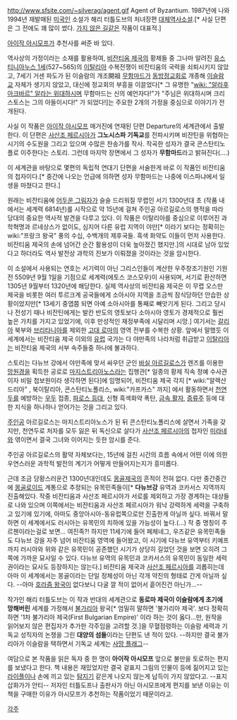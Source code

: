 http://www.sfsite.com/~silverag/agent.gif
Agent of Byzantium. 
1987년에 나와 1994년 재발매된 [[미국]]인 소설가 해리 터틀도브의 처녀장편 [[대체역사소설]].[* 사실 단편은 그 전에도 꽤 많이 썼다. [[가지 않은 길]]같은 작품이 대표적.] 

[[아이작 아시모프]]가 추천사를 써준 바 있다.

역사상의 가정이라는 소재를 활용하여, [[비잔티움 제국]]의 황제들 중 그나마 알려진 [[유스티니아누스 1세]](527~565)의 [[이탈리아]] 수복전쟁이 비잔티움의 국력을 쇠퇴시키지 않았고, 7세기 거센 파도가 된 이슬람의 개조開祖 [[무함마드]]가 [[동방정교회]]로 개종해 [[이슬람교]] 자체가 생기지 않았고, 대신에 정교회의 부흥을 이끌었다[* 그 유명한 "[[wiki: "알라후 아크바르" 알라는 위대하시며]] 무함마드는 신의 예언자다!"가 "주님은 위대하시며 크리스토스는 그의 아들이시다!" 가 되었다!]는 주요한 2개의 가정을 중심으로 이야기가 전개된다.

사실 이 작품은 [[아이작 아시모프]] 매거진에 연재된 단편 Departure의 세계관에서 출발한다. 이 단편은 [[사산조 페르시아]]가 '''그노시스파 기독교'''를 전파시키며 비잔틴을 위협하는 시기의 수도원을 그리고 있으며 수많은 찬송가를 작사. 작곡한 성자가 결국 콘스탄티노플로 이주한다는 스토리. 그런데 마지막 장면에서 그 성자가 '''무함마드'''라고 밝혀진다(....)

이 세계관을 바탕으로 몇편의 독립적 연대기 단편을 서술한게 바로 이 작품인 비잔티움의 첩자이다.[* 중간에 나오는 언급에 의하면 성자 무함마드는 나중에 이스파냐에서 일생을 마쳤다고 한다.]

원래는 비잔티움에 [[오스만 제국|어두운 그림자]]가 슬슬 드리워질 무렵인 서기 1300년대 초 (작품 내에서는 세계력 6814년)를 시작으로 약 15년에 걸쳐 주인공 아르길로스의 행적을 따라 당대의 중요한 역사적 발견을 다루고 있다. 이 작품은 이탈리아를 중심으로 이루어진 과학혁명과 르네상스가 없이도, 심지어 다른 유럽 지역이 야만[* 이라기 보다는 정확히는 wiki:"프랑크 왕국" 풍의 수십, 수백개의 제후국들. 흑색 화약도 이들이 먼저 사용한다. 비잔티움 제국의 손에 넘어간 순간 활용성이 더욱 높아졌긴 했지만.]의 시대로 남아 있었다고 하더라도 역사 발전상 과학의 진보가 이뤄졌을 것이라는 것을 암시한다.

이 소설에서 사용되는 연호는 서기력이 아닌 그리스인들이 계산한 우주창조기원인 기원전 5509년 9월 1일을 기점으로 세계력(에토스 코스모우)이 사용되며, 서기로 환산하면 1305년 9월부터 1320년에 해당한다. 실제 역사상의 비잔티움 제국은 이 무렵 오스만 제국을 비롯한 여러 투르크계 공국들에게 소아시아 지역을 조금씩 잠식당하던 안습한 상황이었지만[* 13세기 중엽쯤 되면 아예 소아시아를 통째로 빼앗기게 된다. 그리고 당시나 전성기 때나 비잔틴에게는 발칸 반도의 영토보다 소아시아 영토가 경제적으로 훨씬 높은 가치를 가지고 있었기에, 이후 만성적인 재정부족에 시달리며 시망.] 여기서는 [[갈리아]] 북부와 [[브리타니아]]를 제외한 [[고대 로마]]의 영역 전부를 수복한 상황. 앞에서 말했듯 이 세계에서는 비잔티움 제국 이외의 [[유럽]] 국가는 다 야만족의 나라처럼 취급받고 [[이탈리아]]는 비잔티움 제국의 서부 속주들중 하나에 불과하다. 

스토리는 다뉴브 강에서 야만족에 맞서 싸우던 군인 [[바실 아르길로스]]가 렌즈를 이용한 [[망원경]]을 획득한 공로로 [[마지스트리아노스]]라는 집행관[* 일종의 황제 직속 정예 수사관이자 비밀 첩보원이라 생각하면 된다]에 임명되어, 비잔티움 제국 각지 [* wiki:"알렉산드리아" , 북이탈리아, 콘스탄티노폴리스, wiki:"카프카스" 까지] 에서 활동하면서 [[천연두]]를 예방하는 [[우두]] 접종, [[파로스 등대]], 신형 흑색화약 폭탄, [[금속 활자]], [[증류주]] 등에 대한 지식을 하나하나 얻어가는 것을 그리고 있다.
 
[[주인공]] 아르길로스는 마지스트리아노스가 된 뒤 콘스탄티노폴리스에 살면서 가족을 갖지만, 천연두로 처자를 모두 잃은 뒤 독신으로 살다가 [[사산조 페르시아]]의 첩자인 [[미라네]]와 엮이면서 결국 그녀와 이어지는 듯한 암시를 준다.

주인공 아르길로스의 활약 자체보다는, 15년에 걸친 시간의 흐름 속에서 어떤 이에 의한 우연스러운 과학적 발전의 계기가 어떻게 만들어지는지가 흥미롭다.

근데 조금 당황스러운건 1300년대인데도 [[몽골]]제국의 흔적이 전혀 없다. 다만 중간중간에 [[몽골로이드]] 계통으로 추정되는 유목민족들이[* '''다뉴브강''' 유역과 코카서스 지역까지 진출해있다. 작중 비잔티움과 사산조 페르시아가 서로를 제외하고 가장 경계하는 대상들로 나와 있으며 이쪽에서는 비잔티움과 사산조 페르시아가 워낙 강력하게 세력을 구축하고 있기에 있기에, 아마도 중앙아시아-동유럽쪽으로만 진출한게 아닐까 싶다. 바꿔서 말하면 이 세계에서도 러시아는 유목민의 치하에 있을 가능성이 높다.(...) 작 중 명칭이 주르첸이라는걸로 보면… 여진족?! 하지만 11세기에 들어 페체네그, 우즈같은 유목민족들도 다뉴브 강을 자주 넘어 비잔티움 영역에 들어왔고, 이 시기에 다뉴브 유역부터 키예프까지 러시아와 위와 같은 유목민이 공존했던 시기가 상당히 길었던 것을 보면 오히려 그 쪽에 가까운 묘사일 수 있다. 다뉴브 유역의 유목민과 코카서스의 유목민이 동일한 세력권이라는 묘사도 등장하지는 않는다.] 비잔티움 제국과 [[사산조 페르시아]]를 괴롭히는데 아마 이 세계에서는 몽골이라는 단일 정체성이 아닌 각개 약진의 형태로 간게 아닐까 싶다.  --아마 [[호라즘 왕국]]이 없다보니 다굴 깔 적이 없어서 흩어진건 아닌가...--

작가인 해리 터틀도브는 이 작과 반대의 세계관으로 '''동로마 제국이 이슬람에게 초기에 망해버린''' 세계를 가정해서 [[불가리아]] 왕국[* 엄밀히 말하면 '불가리아 제국'. 보다 정확히 하면 '1차 불가리아 제국(First Bulgarian Empire)' 이라 하는 것이 옳다...만, 원작을 읽어보지 않은 편집자가 추가한 각주임을 고려할 것.]을 무혈점령하는 이슬람 세력과 기독교 성직자의 논쟁을 그린 '''대양의 섬들'''이라는 단편도 낸 적이 있다. --하지만 결국 불가리아가 이슬람을 택하면서 기독교 세계는 [[사망 플래그]]-- 

여담으로 본 작품을 읽은 독자 중 한 명이 '''아이작 아시모프''' 앞으로 불만을 토로하는 편지를 보냈다고 한다. 책 내용은 재밌었지만 결국 겉표지 그림의 인물이 등에 짊어지고 있는 [[라이플]]이나 손에 끼고 있는 [[탐지기]] 같은게 나오지 않는게 납득이 가지 않았다고. --표지 삽화가가 안티-- 저자인 터틀도프나 출판사가 아닌 아시모프에게 편지를 보낸 이유는 이 책을 구매한 이유가 아시모프가 추천하는 작품이었기 때문이라고.   

[[각주]]
